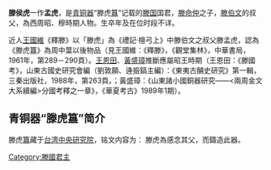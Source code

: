 '''滕侯虎'''一作'''孟虎'''，是[[青铜器|青铜器]]“滕虎[[簋|簋]]”记载的[[滕国|滕国]]国君，[[滕命仲|滕命仲]]之子，[[滕伯文|滕伯文]]的叔父，為西周昭、穆時期人物。生卒年及在位时段不详。

近人[[王國維|王國維]]《釋滕》以「滕虎」為《禮記·檀弓上》中滕伯文之叔父滕孟虎，認為《滕虎簋》為周中葉以後物品（見王國維：《釋滕》，《觀堂集林》，中華書局，1961年，第289－290頁）。[[王恩田|王恩田]]、[[黃盛璋|黃盛璋]]推斷應屬昭王時期（王恩田：《滕國考》，山東古國史研究會編（劉敦願、逄振鎬主編）：《東夷古酺史研究》第一輯，三秦出版社，1988年，第263頁。；黃盛璋：《山東諸小國銅器研究——<兩周金文大系續編>分國考釋之一章》，《華夏考古》1989年1期）。

==青铜器“滕虎簋”简介==
滕虎[[簋|簋]]藏于[[台湾|台湾]][[中央研究院|中央研究院]]，铭文内容为：
{{quote|-{侬(滕)虎敢魫(肇)乍(作) 氒皇考公命中(仲)寶丬(尊)彝}-}}
滕虎為感念其父，而鑄造此器。

{{start box}}
{{s-before|[[滕命仲|滕命仲]]}}
{{s-title|[[西周|西周]][[滕國|滕國]]君主|在位时间不详}}
{{s-after|[[滕伯文|滕伯文]]}}
{{end box}}
{{滕國君主}}
[[Category:滕國君主|Category:滕國君主]]